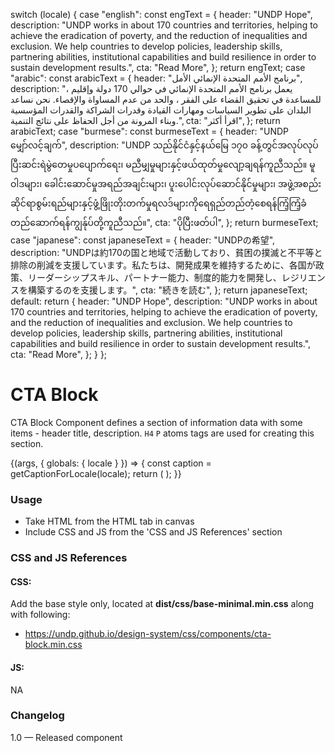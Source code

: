 
  switch (locale) {
    case "english":
      const engText = {
        header: "UNDP Hope",
        description:
          "UNDP works in about 170 countries and territories, helping to achieve the eradication of poverty, and the reduction of inequalities and exclusion. We help countries to develop policies, leadership skills, partnering abilities, institutional capabilities and build resilience in order to sustain development results.",
        cta: "Read More",
      };
      return engText;
    case "arabic":
      const arabicText = {
        header: "برنامج الأمم المتحدة الإنمائي الأمل",
        description:
          "يعمل برنامج الأمم المتحدة الإنمائي في حوالي 170 دولة وإقليم ، للمساعدة في تحقيق القضاء على الفقر ، والحد من عدم المساواة والإقصاء. نحن نساعد البلدان على تطوير السياسات ومهارات القيادة وقدرات الشراكة والقدرات المؤسسية وبناء المرونة من أجل الحفاظ على نتائج التنمية.",
        cta: "اقرأ أكثر",
      };
      return arabicText;
    case "burmese":
      const burmeseText = {
        header: "UNDP မျှော်လင့်ချက်",
        description:
          "UNDP သည်နိုင်ငံနှင့်နယ်မြေ ၁၇၀ ခန့်တွင်အလုပ်လုပ်ပြီးဆင်းရဲမွဲတေမှုပပျောက်ရေး၊ မညီမျှမှုများနှင့်ဖယ်ထုတ်မှုလျော့ချရန်ကူညီသည်။ မူဝါဒများ၊ ခေါင်းဆောင်မှုအရည်အချင်းများ၊ ပူးပေါင်းလုပ်ဆောင်နိုင်မှုများ၊ အဖွဲ့အစည်းဆိုင်ရာစွမ်းရည်များနှင့်ဖွံ့ဖြိုးတိုးတက်မှုရလဒ်များကိုရေရှည်တည်တံ့စေရန်ကြံ့ကြံ့ခံတည်ဆောက်ရန်ကျွန်ုပ်တို့ကူညီသည်။",
        cta: "ပိုပြီးဖတ်ပါ",
      };
      return burmeseText;
    case "japanese":
      const japaneseText = {
        header: "UNDPの希望",
        description:
          "UNDPは約170の国と地域で活動しており、貧困の撲滅と不平等と排除の削減を支援しています。私たちは、開発成果を維持するために、各国が政策、リーダーシップスキル、パートナー能力、制度的能力を開発し、レジリエンスを構築するのを支援します。",
        cta: "続きを読む",
      };
      return japaneseText;
    default:
      return {
        header: "UNDP Hope",
        description:
          "UNDP works in about 170 countries and territories, helping to achieve the eradication of poverty, and the reduction of inequalities and exclusion. We help countries to develop policies, leadership skills, partnering abilities, institutional capabilities and build resilience in order to sustain development results.",
        cta: "Read More",
      };
  }
};

<Meta title="Components/UI components/Text/CTA block" component={CtaBlock} />

# CTA Block

CTA Block Component defines a section of information data with some items - header title, description. `H4` `P` atoms tags are used for creating this section.

<Canvas>
  <Story name="CTA block">
    {(args, { globals: { locale } }) => {
      const caption = getCaptionForLocale(locale);
      return (
        <CtaBlock
          headerText={caption.header}
          descriptionText={caption.description}
          ctaText={caption.cta}
        ></CtaBlock>
      );
    }}
  </Story>
</Canvas>

###

### Usage

- Take HTML from the HTML tab in canvas
- Include CSS and JS from the 'CSS and JS References' section

### CSS and JS References

#### CSS:

Add the base style only, located at **dist/css/base-minimal.min.css** along with following:

- https://undp.github.io/design-system/css/components/cta-block.min.css

#### JS:

NA

### Changelog

1.0 — Released component
